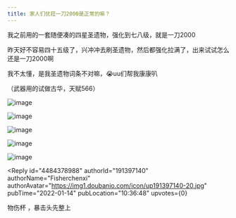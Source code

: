 ```yaml
---
title: 家人们优菈一刀2000是正常的嘛？
---
```



<Forum groupName="原神" groupUrl="https://www.douban.com/group/genshin/" archivedAt="2025-05-16T16:51:00.033Z">
  <Post
    id="257879163"
    title="家人们优菈一刀2000是正常的嘛？"
    url="https://www.douban.com/group/topic/257879163/?_spm_id=MjI3OTEwNzQw"
    pubTime="2022-01-16"
    highlightUserId="191397140"
  >
我之前用的一套随便凑的四星圣遗物，强化到七八级，就是一刀2000

昨天好不容易四十五级了，兴冲冲去刷圣遗物，然后都强化拉满了，出来试试怎么还是一刀2000啊

我不太懂，是我圣遗物词条不对嘛，😭uu们帮我康康叭

（武器用的试做古华，天赋566）

![image](https://img3.doubanio.com/view/group_topic/l/public/p522836072.webp)

![image](https://img9.doubanio.com/view/group_topic/l/public/p522836076.webp)

![image](https://img3.doubanio.com/view/group_topic/l/public/p522836073.webp)

![image](https://img9.doubanio.com/view/group_topic/l/public/p522836075.webp)

![image](https://img1.doubanio.com/view/group_topic/l/public/p522836078.webp)

<Reply
  id="4484378988"
  authorId="191397140"
  authorName="Fisherchenxi"
  authorAvatar="https://img1.doubanio.com/icon/up191397140-20.jpg"
  pubTime="2022-01-14"
  pubLocation="10:36:48"
  upvotes={0}
>
物伤杯 ，暴击头先整上
</Reply>
  </Post>
</Forum>
